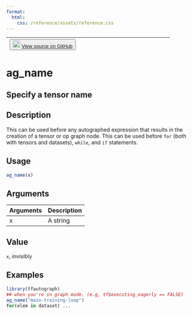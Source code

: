 ```yaml
---
format:
  html:
    css: /reference/assets/reference.css
---
```


| <button class="button"> ![](/reference/assets/GitHub-Mark-32px.png){width="20"} [View source on GitHub](https://github.com/t-kalinowski/tfautograph//blob/main/R/opts.R#L20) </button> |
|:------------------------------:|:--------------------------------------:|

# ag_name

## Specify a tensor name

## Description
This can be used before any autographed expression that results in the creation of a tensor or op graph node. This can be used before `for` (both with tensors and datasets), `while`, and `if` statements. 


## Usage
```r
ag_name(x) 
```

## Arguments
|Arguments|Description|
|---|---|
| x | A string |



## Value
`x`, invisibly 


## Examples
```r
library(tfautograph)
## when you're in graph mode. (e.g, tf$executing_eagerly == FALSE) 
ag_name("main-training-loop") 
for(elem in dataset) ... 
```


